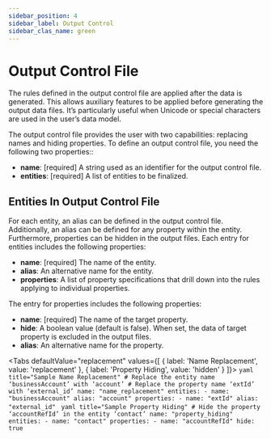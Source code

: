```yaml
---
sidebar_position: 4
sidebar_label: Output Control
sidebar_clas_name: green
---
```



# Output Control File
The rules defined in the output control file are applied after the data is generated. This allows auxiliary features to be applied before generating the output data files. It’s particularly useful when Unicode or special characters are used in the user’s data model.

The output control file provides the user with two capabilities: replacing names and hiding properties. To define an output control file, you need the following two properties::
- **name**: [required] A string used as an identifier for the output control file.
- **entities**: [required] A list of entities to be finalized.

## Entities In Output Control File
For each entity, an alias can be defined in the output control file. Additionally, an alias can be defined for any property within the entity. Furthermore, properties can be hidden in the output files. Each entry for entities includes the following properties:

- **name**: [required] The name of the entity.
- **alias**: An alternative name for the entity.
- **properties**: A list of property specifications that drill down into the rules applying to individual properties.

The entry for properties includes the following properties:
- **name**: [required] The name of the target property.
- **hide**: A boolean value (default is false). When set, the data of target property is excluded in the output files.
- **alias**: An alternative name for the property.

<Tabs defaultValue="replacement"
    values={[
        { label: 'Name Replacement', value: 'replacement' },
        { label: 'Property Hiding', value: 'hidden' }
    ]}>
    <TabItem value="replacement">
        ```yaml title="Sample Name Replacement"
            # Replace the entity name ‘businessAccount’ with ‘account’
            # Replace the property name ‘extId’ with ‘external_id’
            name: "name_replacement"
            entities:
              - name: "businessAccount"
                alias: "account"
                properties:
                  - name: "extId"
                    alias: "external_id"
        ```
    </TabItem>
    <TabItem value="hidden">
        ```yaml title="Sample Property Hiding"
            # Hide the property ‘accountRefId’ in the entity ‘contact’
            name: "property_hiding"
            entities:
              - name: "contact"
                properties:
                  - name: "accountRefId"
                    hide: true
        ```
    </TabItem>
</Tabs>